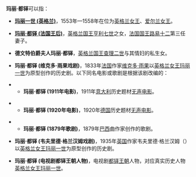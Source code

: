 '''玛丽·都铎'''可以指：

* '''[[玛丽一世_(英格兰)|玛丽一世 (英格兰)]]'''，1553年—1558年在位为[[英格蘭君主列表|英格兰女王]]、[[爱尔兰君主列表|爱尔兰女王]]。

* '''[[玛丽·都铎_(法国王后)|玛丽·都铎 (法国王后)]]'''，[[英格蘭君主列表|英格兰国王]][[亨利七世_(英格兰)|亨利七世]]之女，[[法国君主列表|法国国王]][[路易十二|路易十二]]第三任妻子。

* '''德文特伯爵夫人玛丽·都铎'''，[[英格蘭君主列表|英格兰国王]][[查理二世_(英格兰)|查理二世]]与其情妇{{link-en|摩尔·戴维斯|Moll Davis}}的私生女。

* '''玛丽·都铎 (维克多·雨果戏剧)'''，1833年[[法国|法国]]作家[[维克多·雨果|维克多·雨果]]以[[英格蘭君主列表|英格兰女王]][[玛丽一世_(英格兰)|玛丽一世]]为原型创作的历史剧。以下同名电影或歌剧是根据该剧改编的：

** '''玛丽·都铎 (1911年电影)'''，1911年[[意大利|意大利]]历史题材[[无声电影|无声电影]]。

** '''玛丽·都铎 (1920年电影)'''，1920年[[德国|德国]]历史题材[[无声电影|无声电影]]。

** '''玛丽·都铎 (1879年歌剧)'''，1879年[[巴西|巴西]]曲作家{{link-pt|安东尼奥·卡洛斯·戈麦斯|Carlos Gomes}}创作的歌剧。

* '''玛丽·都铎 (韦夫里德·格兰汉姆戏剧)'''，1935年[[英国|英国]]作家韦夫里德·格兰汉姆（{{lang-en|Wilfrid Grantham}}）以[[英格蘭君主列表|英格兰女王]][[玛丽一世_(英格兰)|玛丽一世]]为原型创作的历史剧。

* '''玛丽·都铎 (电视剧都铎王朝人物)'''，电视剧[[都鐸王朝_(電視劇)|都铎王朝]]人物，对应真实历史人物[[英格蘭君主列表|英格兰女王]][[玛丽一世_(英格兰)|玛丽一世]]。

{{Disambiguation|Cat=四字人名译名消歧义}}